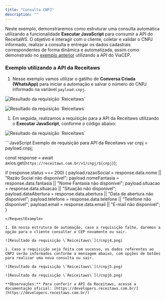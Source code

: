 ```yaml
---
title: "Consulta CNPJ"
description: ""
---
```


Neste exemplo, demonstraremos como estruturar uma consulta automática utilizando a funcionalidade **Executar JavaScript** para consumir a API do ReceitaWS. O objetivo é interagir com o cliente, coletar e validar o CNPJ informado, realizar a consulta e entregar os dados cadastrais correspondentes de forma dinâmica e automatizada, assim como demonstrado no [exemplo anterior](http://localhost:3000/executar-javascript/examples/api-viacep) utilizando a API do ViaCEP.

### Exemplo utilizando a API da Receitaws

1. Nesse exemplo vamos utilizar o gatilho de **Conversa Criada (WhatsApp)** para iniciar a automação e salvar o número do CNPJ informado na variável `payload.cnpj`.

![Resultado da requisição \`Reiceitaws\`](/cnpj1.png)

![Resultado da requisição \`Reiceitaws\`](/cnpj2.png)

1. Em seguida, realizamos a requisição para a API da Receitaws utilizando o **Executar JavaScript**, conforme o código abaixo:

![Resultado da requisição \`Reiceitaws\`](/cnpj3-2.png)

<RequestExample>
  ```JavaScript Exemplo de requisição para API da Receitaws
  var cnpj = payload.cnpj;

  const response = await axios.get(`https://receitaws.com.br/v1/cnpj/${cnpj}`);

  if (response.status === 200) {
    payload.razaoSocial = response.data.nome || "Razão Social não disponível";
    payload.nomeFantasia = response.data.fantasia || "Nome Fantasia não disponível";
    payload.situacao = response.data.situacao || "Situação não disponível";
    payload.dataAbertura = response.data.abertura || "Data de abertura não disponível";
    payload.telefone = response.data.telefone || "Telefone não disponível";
    payload.email = response.data.email || "E-mail não disponível";
  }
  ```
</RequestExample>

1. Em nossa estrutura de automação, caso a requisição falhe, daremos a opção para o cliente consultar o CEP novamente ou sair.

![Resultado da requisição \`Reiceitaws\`](/cnpj4.png)

1. Caso a requisição seja feita com sucesso, os dados referentes ao CNPJ serão informados conforme a mensagem abaixo, com opções de botões para realizar uma nova consulta ou sair.

![Resultado da requisição \`Reiceitaws\`](/cnpj5.png)

![Resultado da requisição \`Reiceitaws\`](/cnpj6.png)

**Observações:** Para conferir a API da Receitaws, acesse a documentação oficial: [https://developers.receitaws.com.br/](https://developers.receitaws.com.br/)